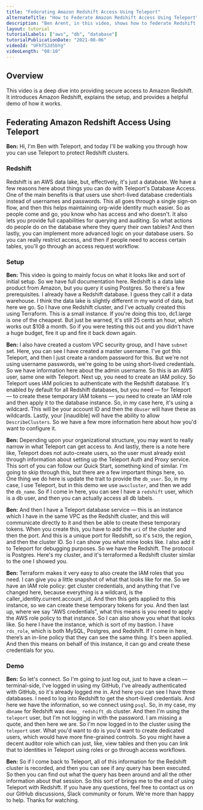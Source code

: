 ```yaml
---
title: "Federating Amazon Redshift Access Using Teleport"
alternateTitle: "How to Federate Amazon Redshift Access Using Teleport"
description: "Ben Arent, in this video, shows how to federate Redshift access using Teleport."
layout: tutorial
tutorialLabels: ["aws", "db", "database"]
tutorialPublicationDate: "2021-08-06"
videoId: "UFhT52d5bYg"
videoLength: "08:10"
---
```


## Overview

This video is a deep dive into providing secure access to Amazon Redshift. It introduces Amazon Redshift, explains the setup, and provides a helpful demo of how it works.

## Federating Amazon Redshift Access Using Teleport

**Ben:** Hi, I'm Ben with Teleport, and today I'll be walking you through how you can use Teleport to protect Redshift clusters.

### Redshift

Redshift is an AWS data lake, but, effectively, it's just a database. We have a few reasons here about things you can do with Teleport's Database Access. One of the main benefits is that users use short-lived database credentials instead of usernames and passwords. This all goes through a single sign-on flow, and then this helps maintaining org-wide identity much easier. So as people come and go, you know who has access and who doesn't. It also lets you provide full capabilities for querying and auditing. So what actions do people do on the database where they query their own tables? And then lastly, you can implement more advanced logic on your database users. So you can really restrict access, and then if people need to access certain tables, you'll go through an access request workflow.

### Setup

**Ben:** This video is going to mainly focus on what it looks like and sort of initial setup. So we have full documentation here. Redshift is a data lake product from Amazon, but you query it using Postgres. So there's a few prerequisites. I already have a Redshift database. I guess they call it a data warehouse. I think the data lake is slightly different in my world of data, but here we go. So I have one Redshift cluster, and I've actually created this using Terraform. This is a small instance. If you're doing this too, dc1.large is one of the cheapest. But just be warned, it's still 25 cents an hour, which works out $108 a month. So if you were testing this out and you didn't have a huge budget, fire it up and fire it back down again.

**Ben:** I also have created a custom VPC security group, and I have `subnet` set. Here, you can see I have created a master username. I've got this Teleport, and then I just create a random password for this. But we're not using username passwords, we're going to be using short-lived credentials. So we have information here about the admin username. So this is an AWS user, same one with Teleport. Next up, you need to create an IAM policy. So Teleport uses IAM policies to authenticate with the Redshift database. It's enabled by default for all Redshift databases, but you need — for Teleport — to create these temporary IAM tokens — you need to create an IAM role and then apply it to the database instance. So, in my case here, it's using a wildcard. This will be your account ID and then the `dbuser` will have these as wildcards. Lastly, your [inaudible] will have the ability to allow `DescribeClusters`. So we have a few more information here about how you'd want to configure it.

**Ben:** Depending upon your organizational structure, you may want to really narrow in what Teleport can get access to. And lastly, there is a note here like, Teleport does not auto-create users, so the user must already exist through information about setting up the Teleport Auth and Proxy service. This sort of you can follow our Quick Start, something kind of similar. I'm going to skip through this, but there are a few important things here, so. One thing we do here is update the trait to provide the `db_user`. So, in my case, I use Teleport, but in this demo we use `awscluster`, and then we add the `db_name`. So if I come in here, you can see I have a `redshift` user, which is a db user, and then you can actually access all db labels.

**Ben:** And then I have a Teleport database service — this is an instance which I have in the same VPC as the Redshift cluster, and this will communicate directly to it and then be able to create these temporary tokens. When you create this, you have to add the `uri` of the cluster and then the port. And this is a unique port for Redshift, so it's `5439`, the region, and then the cluster ID. So I can show you what mine looks like. I also add it to Teleport for debugging purposes. So we have the Redshift. The protocol is Postgres. Here's my cluster, and it's terraformed a Redshift cluster similar to the one I showed you.

**Ben:** Terraform makes it very easy to also create the IAM roles that you need. I can give you a little snapshot of what that looks like for me. So we have an IAM role policy: get cluster credentials, and anything that I've changed here, because everything is a wildcard, is the caller_identity.current.account \_id. And then this gets applied to this instance, so we can create these temporary tokens for you. And then last up, where we say "AWS credentials", what this means is you need to apply the AWS role policy to that instance. So I can also show you what that looks like. So here I have the instance, which is sort of my bastion. I have `rds_role`, which is both MySQL, Postgres, and Redshift. If I come in here, there’s an in-line policy that they can see the same thing. It's been applied. And then this means on behalf of this instance, it can go and create these credentials for you.

### Demo

**Ben:** So let's connect. So I'm going to just log out, just to have a clean — terminal-side, I've logged in using my GitHub, I've already authenticated with GitHub, so it's already logged me in. And here you can see I have three databases. I need to log into Redshift to get the short-lived credentials. And here we have the information, so we connect using `psql`. So, in my case, my `dbname` for Redshift was `demo_ redshift_db` cluster. And then I'm using the `teleport` user, but I'm not logging in with the password. I am missing a quote, and then here we are. So I'm now logged in to the cluster using the `teleport` user. What you'd want to do is you'd want to create dedicated users, which would have more fine-grained controls. So you might have a decent auditor role which can just, like, view tables and then you can link that to identities in Teleport using roles or go through access workflows.

**Ben:** So if I come back to Teleport, all of this information for the Redshift cluster is recorded, and then you can see if any query has been executed. So then you can find out what the query has been around and all the other information about that session. So this sort of brings me to the end of using Teleport with Redshift. If you have any questions, feel free to contact us on our GitHub discussions, Slack community or forum. We're more than happy to help. Thanks for watching.
